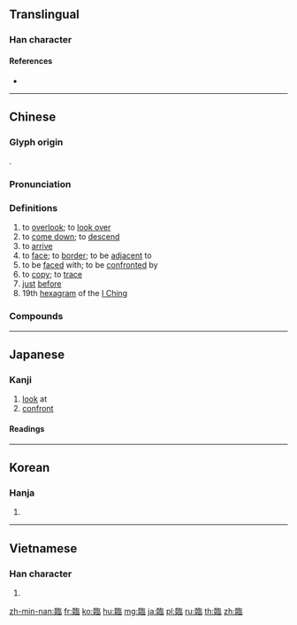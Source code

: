 {{character info/new}}
{{also|临}}
==Translingual==

===Han character===
{{Han char|rn=131|rad=臣|as=11|sn=17|snj=18|four=78766|canj=SLORR|ids=⿰臣⿱𠂉品}}

====References====
* {{Han ref|kx=0999.240|dkj=30087|dj=1451.060|hdz=42802.190|uh=81E8|ud=33256|bh=C17B|bd=49531}}

----

==Chinese==
{{zh-forms|s=临}}

===Glyph origin===
{{Han etym}}
{{Han compound|臥|品|c1=s|c2=p|ls=psc}}.

===Pronunciation===
{{zh-pron
|m=lín
|c=lam4,lam6
|h=pfs=lìm
|md=lìng
|mn=lîm/lím
|w=3lin
|mc=y
|oc=y
|ma=y
|cat=v,prep,n
}}

===Definitions===
{{zh-hanzi}}

# to [[overlook]]; to [[look over]]
# to [[come down]]; to [[descend]]
# to [[arrive]]
# to [[face]]; to [[border]]; to be [[adjacent]] to
# to be [[face]]d with; to be [[confront]]ed by
# to [[copy]]; to [[trace]]
# [[just]] [[before]]
# 19th [[hexagram]] of the [[I Ching]]

===Compounds===
{{zh-der|事到臨頭|五福臨門|來臨|俯臨|光臨|兵臨城下|到臨|哭臨|唐臨晉帖|單格臨書|大禍臨頭|大難臨頭|大駕光臨|如履如臨|如臨大敵|如臨深淵|如臨深谷|如臨淵谷|將臨期|對臨|居高臨下|屆臨|履薄臨深|恩臨|惠臨|意臨|握圖臨宇|揮翰臨池|死臨侵|瀕臨|照臨|犬牙相臨|玉樹臨風|登山臨水|登臨|盛氣臨人|監臨|監臨自盜|禍到臨頭|移臨|背臨|臨了|臨事以懼|臨事而懼|臨凡|臨刑|臨別|臨別依依|臨到|臨制|臨危|臨危下石|臨危不亂|臨危不懼|臨危不撓|臨危不顧|臨危受命|臨危履冰|臨危授命|臨危效命|臨危自悔|臨危自省|臨危自計|臨危致命|臨去秋波|臨問|臨噎掘井|臨場|臨場感|臨寂|臨寢|臨寫|臨崖勒馬|臨川羨魚|臨帖|臨年|臨幸|臨床|臨床實驗|臨床經驗|臨床醫學|臨感|臨摹|臨摹本|臨敵賣陣|臨文|臨文不諱|臨時|臨時動議|臨時工|臨時政府|臨時會|臨時條款|臨書|臨月|臨朝|臨期|臨期失誤|臨本|臨榆縣|臨榻|臨機|臨機制勝|臨機制變|臨機應變|臨機處置|臨檢|臨歧|臨死|臨死不怯|臨死不恐|臨水夫人|臨水登山|臨江折軸|臨江驛|臨池|臨池學書|臨河羨魚|臨深履冰|臨深履薄|臨淵履薄|臨淵結網|臨淵羨魚|臨渴掘井|臨渴穿井|臨潼鬥寶|臨濟宗|臨照|臨界|臨界線|臨界點|臨畫|臨盆|臨眺|臨睡|臨終|臨終關懷|臨蓐|臨行|臨街|臨財|臨財不苟|臨財苟得|臨走|臨軍對壘|臨軍對陣|臨軒|臨近|臨逼|臨邛縣|臨門|臨門一腳|臨陣|臨陣磨槍|臨陣脫逃|臨雍|臨難|臨難不屈|臨難不恐|臨難不懼|臨難不懾|臨難不避|臨難無懾|臨難苟免|臨難鑄兵|臨頭|臨風|臨風對月|臨風搖曳|臨風顧盼|臨食廢箸|蒞臨|親臨|賁臨|賵臨|身臨其境|軍臨城下|迫臨|逼臨|闔第光臨|降臨|雙喜臨門|面臨|馬端臨|駕臨}}

----

==Japanese==

===Kanji===
{{ja-kanji|grade=6|rs=臣11}}

# [[look]] at
# [[confront]]

====Readings====
{{ja-readings
|goon=[[りん]] (rin)
|kanon=[[りん]] (rin)
|kun=[[のぞむ]] ([[臨む]], nozomu)
}}

----

==Korean==

===Hanja===
{{ko-hanja|hangeul=[[림]]>[[임]]|eumhun=|rv=rim>im|mr=rim>im|y=lim>im}}

# {{defn|lang=ko|sort=臣11}}

----

==Vietnamese==

===Han character===
{{vi-hantu|[[lâm]], [[lom]]|rs=臣11}}

# {{defn|lang=vi|sort=臣11}}

[[zh-min-nan:臨]]
[[fr:臨]]
[[ko:臨]]
[[hu:臨]]
[[mg:臨]]
[[ja:臨]]
[[pl:臨]]
[[ru:臨]]
[[th:臨]]
[[zh:臨]]